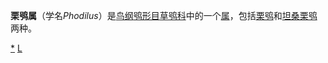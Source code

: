 {{Automatic taxobox
| taxon = Phodilus
| authority = 
| image = BayOwlGould.jpg
| image_caption = ''Phodilus badius''
| subdivision_ranks = [[种_(生物)|种]]
| subdivision =
*[[栗鸮|栗鸮]] ''Phodilus badius''
*[[坦桑栗鸮|坦桑栗鸮]] ''Phodilus prigoginei''
}}

'''栗鸮属'''（学名''Phodilus''）是[[鸟纲|鸟纲]][[鸮形目|鸮形目]][[草鸮科|草鸮科]]中的一个[[属|属]]，包括[[栗鸮|栗鸮]]和[[坦桑栗鸮|坦桑栗鸮]]两种。
{{Taxonbar|from=Q855319}}

[[Category:栗鸮属|*]]
[[Category:草鸮科|L]]
{{Owl-stub}}
